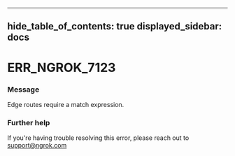 

---
hide_table_of_contents: true
displayed_sidebar: docs
---


# ERR_NGROK_7123

### Message
Edge routes require a match expression.

<ErrorDetails error="err_ngrok_7123" />



### Further help
If you're having trouble resolving this error, please reach out to [support@ngrok.com](mailto:support@ngrok.com?subject=Help%20with%20ERR_NGROK_7123)


